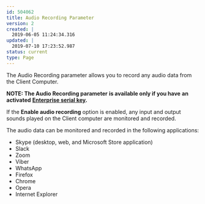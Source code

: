 ---
id: 504062
title: Audio Recording Parameter
version: 2
created: |
  2019-06-05 11:24:34.316
updated: |
  2019-07-10 17:23:52.987
status: current
type: Page
---

The Audio Recording parameter allows you to record any audio data from the Client Computer.

**NOTE: The Audio Recording parameter** **is available only if you have** **an activated** [**Enterprise serial key**](https://documentation.ekransystem.com/display/DOC/About+Serial+Keys)**.**

If the **Enable audio recording** option is enabled, any input and output sounds played on the Client computer are monitored and recorded.

The audio data can be monitored and recorded in the following applications:

* Skype (desktop, web, and Microsoft Store application)
* Slack
* Zoom
* Viber
* WhatsApp
* Firefox
* Chrome
* Opera
* Internet Explorer

